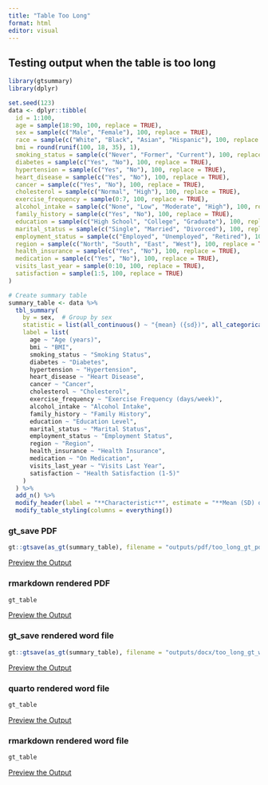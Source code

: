```yaml
---
title: "Table Too Long"
format: html
editor: visual
---
```


## Testing output when the table is too long

```r

library(gtsummary)
library(dplyr)

set.seed(123)
data <- dplyr::tibble(
  id = 1:100,
  age = sample(18:90, 100, replace = TRUE),
  sex = sample(c("Male", "Female"), 100, replace = TRUE),
  race = sample(c("White", "Black", "Asian", "Hispanic"), 100, replace = TRUE),
  bmi = round(runif(100, 18, 35), 1),
  smoking_status = sample(c("Never", "Former", "Current"), 100, replace = TRUE),
  diabetes = sample(c("Yes", "No"), 100, replace = TRUE),
  hypertension = sample(c("Yes", "No"), 100, replace = TRUE),
  heart_disease = sample(c("Yes", "No"), 100, replace = TRUE),
  cancer = sample(c("Yes", "No"), 100, replace = TRUE),
  cholesterol = sample(c("Normal", "High"), 100, replace = TRUE),
  exercise_frequency = sample(0:7, 100, replace = TRUE),
  alcohol_intake = sample(c("None", "Low", "Moderate", "High"), 100, replace = TRUE),
  family_history = sample(c("Yes", "No"), 100, replace = TRUE),
  education = sample(c("High School", "College", "Graduate"), 100, replace = TRUE),
  marital_status = sample(c("Single", "Married", "Divorced"), 100, replace = TRUE),
  employment_status = sample(c("Employed", "Unemployed", "Retired"), 100, replace = TRUE),
  region = sample(c("North", "South", "East", "West"), 100, replace = TRUE),
  health_insurance = sample(c("Yes", "No"), 100, replace = TRUE),
  medication = sample(c("Yes", "No"), 100, replace = TRUE),
  visits_last_year = sample(0:10, 100, replace = TRUE),
  satisfaction = sample(1:5, 100, replace = TRUE)
)

# Create summary table
summary_table <- data %>%
  tbl_summary(
    by = sex,  # Group by sex
    statistic = list(all_continuous() ~ "{mean} ({sd})", all_categorical() ~ "{n} ({p}%)"),
    label = list(
      age ~ "Age (years)",
      bmi ~ "BMI",
      smoking_status ~ "Smoking Status",
      diabetes ~ "Diabetes",
      hypertension ~ "Hypertension",
      heart_disease ~ "Heart Disease",
      cancer ~ "Cancer",
      cholesterol ~ "Cholesterol",
      exercise_frequency ~ "Exercise Frequency (days/week)",
      alcohol_intake ~ "Alcohol Intake",
      family_history ~ "Family History",
      education ~ "Education Level",
      marital_status ~ "Marital Status",
      employment_status ~ "Employment Status",
      region ~ "Region",
      health_insurance ~ "Health Insurance",
      medication ~ "On Medication",
      visits_last_year ~ "Visits Last Year",
      satisfaction ~ "Health Satisfaction (1-5)"
    )
  ) %>%
  add_n() %>%
  modify_header(label = "**Characteristic**", estimate = "**Mean (SD) or N (%)**") %>%
  modify_table_styling(columns = everything())

```

### gt_save PDF

```r
gt::gtsave(as_gt(summary_table), filename = "outputs/pdf/too_long_gt_pdf.pdf")
```

[Preview the Output](outputs/pdf/too_long_gt_pdf.pdf)

### rmarkdown rendered PDF

```r
gt_table
```

[Preview the Output](outputs/pdf/too_long_rmd_pdf.pdf)

### gt_save rendered word file

```r
gt::gtsave(as_gt(summary_table), filename = "outputs/docx/too_long_gt_word.docx")
```

[Preview the Output](outputs/docx/too_long_gt_word.docx)

### quarto rendered word file

```r
gt_table
```

[Preview the Output](outputs/docx/too_long_qmd_word.docx)

### rmarkdown rendered word file

```r
gt_table
```

[Preview the Output](outputs/docx/too_long_rmd_word.docx)

